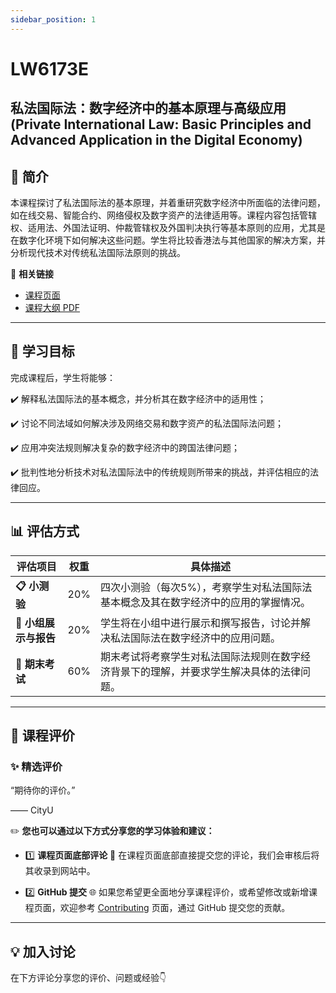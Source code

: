```yaml
---
sidebar_position: 1
---
```


# LW6173E
## 私法国际法：数字经济中的基本原理与高级应用 (Private International Law: Basic Principles and Advanced Application in the Digital Economy)

## **📘 简介**
本课程探讨了私法国际法的基本原理，并着重研究数字经济中所面临的法律问题，如在线交易、智能合约、网络侵权及数字资产的法律适用等。课程内容包括管辖权、适用法、外国法证明、仲裁管辖权及外国判决执行等基本原则的应用，尤其是在数字化环境下如何解决这些问题。学生将比较香港法与其他国家的解决方案，并分析现代技术对传统私法国际法原则的挑战。

🔗 **相关链接**
- [课程页面](https://www.cityu.edu.hk/catalogue/pg/202425/course/LW6173E.htm)
- [课程大纲 PDF](https://www.cityu.edu.hk/catalogue/pg/202425/course/LW6173E.pdf)

---

## **🎯 学习目标**

完成课程后，学生将能够：

✔️ 解释私法国际法的基本概念，并分析其在数字经济中的适用性；

✔️ 讨论不同法域如何解决涉及网络交易和数字资产的私法国际法问题；

✔️ 应用冲突法规则解决复杂的数字经济中的跨国法律问题；

✔️ 批判性地分析技术对私法国际法中的传统规则所带来的挑战，并评估相应的法律回应。

---

## **📊 评估方式**

| **评估项目**          | **权重** | **具体描述**                                                                                       |
|----------------------|---------|---------------------------------------------------------------------------------------------------|
| **📋 小测验**         | 20%     | 四次小测验（每次5%），考察学生对私法国际法基本概念及其在数字经济中的应用的掌握情况。              |
| **📂 小组展示与报告** | 20%     | 学生将在小组中进行展示和撰写报告，讨论并解决私法国际法在数字经济中的应用问题。                    |
| **📂 期末考试**       | 60%     | 期末考试将考察学生对私法国际法规则在数字经济背景下的理解，并要求学生解决具体的法律问题。            |

---

## **💬 课程评价**

### ✨ **精选评价**
<div className={commentStyles.commentBox}>
    <p className={commentStyles.commentText}>
        “期待你的评价。”
    </p>
    <p className={commentStyles.commentAuthor}>—— CityU</p>
</div>

✏️ **您也可以通过以下方式分享您的学习体验和建议：**

- 1️⃣ **课程页面底部评论**
💬 在课程页面底部直接提交您的评论，我们会审核后将其收录到网站中。

- 2️⃣ **GitHub 提交**
🌐 如果您希望更全面地分享课程评价，或希望修改或新增课程页面，欢迎参考 [Contributing](https://penjc.github.io/CityU/contributing) 页面，通过 GitHub 提交您的贡献。

---

## **💡 加入讨论**

在下方评论分享您的评价、问题或经验👇
<Utterances />